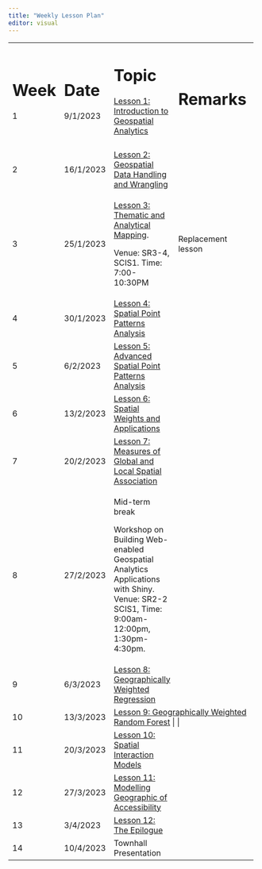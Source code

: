 ```yaml
---
title: "Weekly Lesson Plan"
editor: visual
---
```


+--------+-----------+-----------------------------------------------------------------------------------------------------------------------------------------+--------------------+-------------+
| # Week | # Date    | # Topic                                                                                                                                 | # Remarks          |             |
|        |           |                                                                                                                                         |                    |             |
| 1      | 9/1/2023  | [Lesson 1: Introduction to Geospatial Analytics](outline/lesson01_outline.html)                                                         |                    |             |
+--------+-----------+-----------------------------------------------------------------------------------------------------------------------------------------+--------------------+-------------+
|        |           |                                                                                                                                         |                    |             |
+--------+-----------+-----------------------------------------------------------------------------------------------------------------------------------------+--------------------+-------------+
| 2      | 16/1/2023 | [Lesson 2: Geospatial Data Handling and Wrangling](outline/lesson02_outline.html)                                                       |                    |             |
+--------+-----------+-----------------------------------------------------------------------------------------------------------------------------------------+--------------------+-------------+
| 3      | 25/1/2023 | [Lesson 3: Thematic and Analytical Mapping](outline/lesson03_outline.html).                                                             | Replacement lesson |             |
|        |           |                                                                                                                                         |                    |             |
|        |           | Venue: SR3-4, SCIS1. Time: 7:00-10:30PM                                                                                                 |                    |             |
+--------+-----------+-----------------------------------------------------------------------------------------------------------------------------------------+--------------------+-------------+
| 4      | 30/1/2023 | [Lesson 4: Spatial Point Patterns Analysis](outline/lesson04_outline.html)                                                              |                    |             |
+--------+-----------+-----------------------------------------------------------------------------------------------------------------------------------------+--------------------+-------------+
| 5      | 6/2/2023  | [Lesson 5: Advanced Spatial Point Patterns Analysis](outline/lesson05_outline.html)                                                     |                    |             |
+--------+-----------+-----------------------------------------------------------------------------------------------------------------------------------------+--------------------+-------------+
| 6      | 13/2/2023 | [Lesson 6: Spatial Weights and Applications](outline/lesson06_outline.html)                                                             |                    |             |
+--------+-----------+-----------------------------------------------------------------------------------------------------------------------------------------+--------------------+-------------+
| 7      | 20/2/2023 | [Lesson 7: Measures of Global and Local Spatial Association](outline/lesson07_outline.html)                                             |                    |             |
+--------+-----------+-----------------------------------------------------------------------------------------------------------------------------------------+--------------------+-------------+
| 8      | 27/2/2023 | Mid-term break                                                                                                                          |                    |             |
|        |           |                                                                                                                                         |                    |             |
|        |           | Workshop on Building Web-enabled Geospatial Analytics Applications with Shiny. Venue: SR2-2 SCIS1, Time: 9:00am-12:00pm, 1:30pm-4:30pm. |                    |             |
+--------+-----------+-----------------------------------------------------------------------------------------------------------------------------------------+--------------------+-------------+
| 9      | 6/3/2023  | [Lesson 8: Geographically Weighted Regression](outline/lesson08_outline.html)                                                           |                    |             |
+--------+-----------+-----------------------------------------------------------------------------------------------------------------------------------------+--------------------+-------------+
| 10     | 13/3/2023 | [Lesson 9: Geographically Weighted Random Forest](outline/lesson09_outline.html)                                                                                         |                    |             |
+--------+-----------+-----------------------------------------------------------------------------------------------------------------------------------------+--------------------+-------------+
| 11     | 20/3/2023 | [Lesson 10: Spatial Interaction Models](outline/lesson10_outline.html)                                                                  |                    |             |
+--------+-----------+-----------------------------------------------------------------------------------------------------------------------------------------+--------------------+-------------+
| 12     | 27/3/2023 | [Lesson 11: Modelling Geographic of Accessibility](outline/lesson11_outline.html)                                                       |                    |             |
+--------+-----------+-----------------------------------------------------------------------------------------------------------------------------------------+--------------------+-------------+
| 13     | 3/4/2023  | [Lesson 12: The Epilogue](outline/lesson12_outline.html)                                                                                |                    |             |
+--------+-----------+-----------------------------------------------------------------------------------------------------------------------------------------+--------------------+-------------+
| 14     | 10/4/2023 | Townhall Presentation                                                                                                                   |                    |             |
+--------+-----------+-----------------------------------------------------------------------------------------------------------------------------------------+--------------------+-------------+
